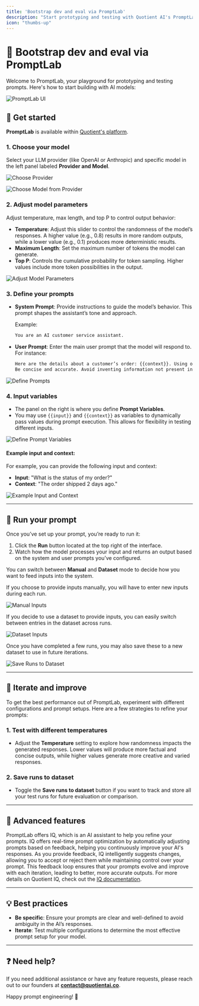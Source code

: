 ```yaml
---
title: 'Bootstrap dev and eval via PromptLab'
description: "Start prototyping and testing with Quotient AI's PromptLab"
icon: "thumbs-up"
---
```


# 🎯 Bootstrap dev and eval via PromptLab

Welcome to PromptLab, your playground for prototyping and testing prompts. Here's how to start building with AI models:

![PromptLab UI](../assets/prompt-lab/prompt-lab-landing-page.png)

## 📝 Get started

**PromptLab** is available within [Quotient's platform](app.quotientai.co).

### 1. **Choose your model**
Select your LLM provider (like OpenAI or Anthropic) and specific model in the left panel labeled **Provider and Model**.

![Choose Provider](../assets/prompt-lab/choose-inference-provider.png)

![Choose Model from Provider](../assets/prompt-lab/choose-model-from-provider.png)

### 2. **Adjust model parameters**
Adjust temperature, max length, and top P to control output behavior:
- **Temperature**: Adjust this slider to control the randomness of the model’s responses. A higher value (e.g., 0.8) results in more random outputs, while a lower value (e.g., 0.1) produces more deterministic results.
- **Maximum Length**: Set the maximum number of tokens the model can generate.
- **Top P**: Controls the cumulative probability for token sampling. Higher values include more token possibilities in the output.

![Adjust Model Parameters](../assets/prompt-lab/adjust-model-parameters.png)

### 3. **Define your prompts**

- **System Prompt**: Provide instructions to guide the model’s behavior. This prompt shapes the assistant’s tone and approach.

    Example:
    ```txt
    You are an AI customer service assistant.
    ```

- **User Prompt**: Enter the main user prompt that the model will respond to. For instance:
    ```txt
    Here are the details about a customer’s order: {{context}}. Using only the information provided, respond to this inquiry about their order: {{input}}.
    Be concise and accurate. Avoid inventing information not present in the context.
    ```

![Define Prompts](../assets/prompt-lab/define-system-and-user-prompt.png)

### 4. **Input variables**

- The panel on the right is where you define **Prompt Variables**.
- You may use `{{input}}` and `{{context}}` as variables to dynamically pass values during prompt execution. This allows for flexibility in testing different inputs.

![Define Prompt Variables](../assets/prompt-lab/define-prompt-variables.png)

#### Example input and context:

For example, you can provide the following input and context:

- **Input**: "What is the status of my order?"
- **Context**: "The order shipped 2 days ago."

![Example Input and Context](../assets/prompt-lab/example-context.png)

---

## 🚀 Run your prompt

Once you’ve set up your prompt, you’re ready to run it:

1. Click the **Run** button located at the top right of the interface.
2. Watch how the model processes your input and returns an output based on the system and user prompts you’ve configured.

You can switch between **Manual** and **Dataset** mode to decide how you want to feed inputs into the system.


If you choose to provide inputs manually, you will have to enter new inputs during each run. 

![Manual Inputs](../assets/prompt-lab/manual-inputs.png)

If you decide to use a dataset to provide inputs, you can easily switch between entries in the dataset across runs.

![Dataset Inputs](../assets/prompt-lab/inputs-from-dataset.png)

Once you have completed a few runs, you may also save these to a new dataset to use in future iterations. 

![Save Runs to Dataset](../assets/prompt-lab/save-runs-to-dataset.png)

---

## 🔄 Iterate and improve

To get the best performance out of PromptLab, experiment with different configurations and prompt setups. Here are a few strategies to refine your prompts:

### 1. **Test with different temperatures**
   - Adjust the **Temperature** setting to explore how randomness impacts the generated responses. Lower values will produce more factual and concise outputs, while higher values generate more creative and varied responses.

### 2. **Save runs to dataset**
   - Toggle the **Save runs to dataset** button if you want to track and store all your test runs for future evaluation or comparison.

---

## 🧠 Advanced features

PromptLab offers IQ, which is an AI assistant to help you refine your prompts. IQ offers real-time prompt optimization by automatically adjusting prompts based on feedback, helping you continuously improve your AI's responses. As you provide feedback, IQ intelligently suggests changes, allowing you to accept or reject them while maintaining control over your prompt. This feedback loop ensures that your prompts evolve and improve with each iteration, leading to better, more accurate outputs. For more details on Quotient IQ, check out the [IQ documentation](./iq.mdx).

---

## 💡 Best practices

- **Be specific**: Ensure your prompts are clear and well-defined to avoid ambiguity in the AI’s responses.
- **Iterate**: Test multiple configurations to determine the most effective prompt setup for your model.

---

## ❓ Need help?

If you need additional assistance or have any feature requests, please reach out to our founders at **[contact@quotientai.co](mailto:contact@quotientai.co)**.

Happy prompt engineering! 🎉
